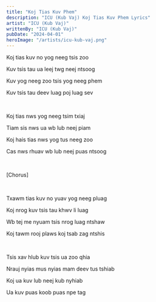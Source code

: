 ```yaml
---
title: "Koj Tias Kuv Phem"
description: "ICU (Kub Vaj) Koj Tias Kuv Phem Lyrics"
artist: "ICU (Kub Vaj)"
writtenBy: "ICU (Kub Vaj)"
pubDate: "2024-04-01"
heroImage: "/artists/icu-kub-vaj.png"
---
```


Koj tias kuv no yog neeg tsis zoo

Kuv tsis tau ua leej twg neej ntsoog

Kuv yog neeg zoo tsis yog neeg phem

Kuv tsis tau deev luag poj luag sev

<br />

Koj tias nws yog neeg tsim txiaj

Tiam sis nws ua wb lub neej piam

Koj hais tias nws yog tus neeg zoo

Cas nws rhuav wb lub neej puas ntsoog

<br />

[Chorus]

<br />

Txawm tias kuv no yuav yog neeg pluag

Koj nrog kuv tsis tau khwv li luag

Wb tej me nyuam tsis nrog luag ntshaw

Koj tawm rooj plaws koj tsab zag ntshis

<br />

Tsis xav hlub kuv tsis ua zoo qhia

Nrauj nyias mus nyias mam deev tus tshiab

Koj ua kuv lub neej kub nyhiab

Ua kuv puas koob puas npe tag
